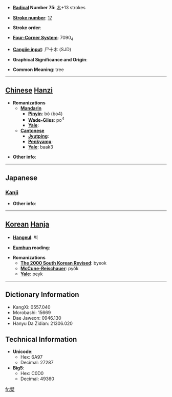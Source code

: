 * '''[[Wiktionary:Chinese radical index| Radical]] Number 75''': [[Wiktionary:Chinese radical index 木|木]]+13 strokes

* '''[[Wiktionary:Chinese total strokes index|Stroke number]]''': [[Wiktionary:Chinese total strokes index 17|17]]

* '''Stroke order''': 

* '''[[Wiktionary:Chinese four corner index|Four-Corner System]]''': 7090<sub>4</sub>

* '''[[Wiktionary:Chinese Cangjie index|Cangjie input]]''': 尸十木 (SJD)

* '''Graphical Significance and Origin''': 

* '''Common Meaning''': tree

----

== [[Chinese]] [[Hanzi]] ==

* '''Romanizations'''
** '''[[Mandarin]]'''
*** '''[[Pinyin]]''': bò (bo4)
*** '''[[Wade-Giles]]''': po<sup>4</sup>
*** '''[[Yale]]''': 
** '''[[Cantonese]]'''
*** '''[[Jyutping]]''':
*** '''[[Penkyamp]]''': 
*** '''[[Yale]]''': baak3

* '''Other info''': 

----

==Japanese==
===[[Kanji]]===
{{kanji|on readings=[[はく]] (haku), [[びゃく]] (byaku)|kun readings=[[きわだ]] (kiwada)}}

* '''Other info''':  

----

== [[Korean]] [[Hanja]] ==

* '''[[Hangeul]]''': 벽

* '''[[Eumhun]] reading''': 

* '''Romanizations'''
** '''[[The 2000 South Korean Revised Romanization|The 2000 South Korean Revised]]''': byeok
** '''[[McCune-Reischauer]]''': pyŏk
** '''[[Yale]]''': peyk

----

== Dictionary Information ==

* KangXi: 0557.040
* Morobashi: 15669
* Dae Jaweon: 0946.130
* Hanyu Da Zidian: 21306.020

== Technical Information ==

* '''Unicode''':
** Hex: 6A97
** Decimal: 27287
* '''Big5''':
** Hex: C0D0
** Decimal: 49360

[[fr:檗]]